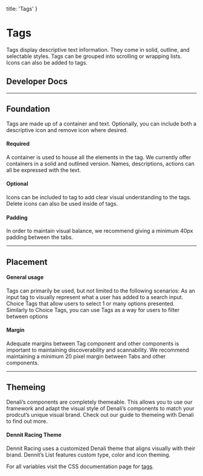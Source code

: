 
  title: 'Tags'
}

# Tags
Tags display descriptive text information. They come in solid, outline, and selectable styles. Tags can be grouped into scrolling or wrapping lists. Icons can also be added to tags.

## Developer Docs

<div className="row">
  <ResourceCard name="CSS" icon="css" caption="Avaiable Now" link="https://denali-design.github.io/denali-css/?path=/story/components-tags--playground" />
  <ResourceCard name="Ember" icon="ember" caption="Avaiable Now" link="https://denali-design.github.io/denali-ember/?path=/story/denalitag--default" />
  <ResourceCard name="React" icon="react" caption="Coming Soon" disabled />
</div>

---

## Foundation
Tags are made up of a container and text. Optionally, you can include both a descriptive icon and remove icon where desired. 

#### Required
A container is used to house all the elements in the tag. We currently offer containers in a solid and outlined version. Names, descriptions, actions can all be expressed with the text. 

<SingleImage 
  image="/images/components/tags/foundation.png"
/>

#### Optional
Icons can be included to tag to add clear visual understanding to the tags. Delete icons can also be used inside of tags.

<SingleImage 
  image="/images/components/tags/foundation-optional.png"
/>

#### Padding
In order to maintain visual balance, we recommend giving a minimum 40px padding between the tabs.

<SingleImage 
  image="/images/components/tags/foundation-padding.png"
/>

---

## Placement

#### General usage
Tags can primarily be used, but not limited to the following scenarios: As an input tag to visually represent what a user has added to a search input. Choice Tags that allow users to select 1 or many options presented. Similarly to Choice Tags, you can use Tags as a way for users to filter between options

<SingleImage 
  image="/images/components/tags/placement-general.png"
/>

#### Margin
Adequate margins between Tag component and other components is important to maintaining discoverability and scannability. We recommend maintaining a minimum 20 pixel margin between Tabs and other components.

<SingleImage 
  image="/images/components/tags/placement-margin.png"
/>

---

## Themeing
Denali’s components are completely themeable. This allows you to use our framework and adapt the visual style of Denali’s components to match your prodcut’s unique visual brand. Check out our guide to themeing with Denali to find out more.

#### Dennit Racing Theme
Dennit Racing uses a customized Denali theme that aligns visually with their brand. Dennit’s List features custom type, color and icon theming.

<SingleImage 
  image="/images/components/tags/theming.png" 
/>

For all variables visit the CSS documentation page for [tags](https://denali-design.github.io/denali-css/?path=/story/get-started-variables--page#tags).


